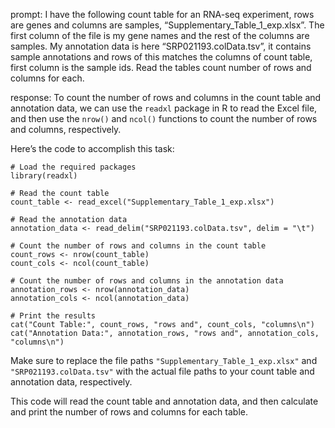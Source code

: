 prompt:
I have the following count table for an RNA-seq experiment, rows are genes and columns are samples, "Supplementary_Table_1_exp.xlsx". The first column of the file is my gene names and the rest of the columns are samples. My annotation data is here  "SRP021193.colData.tsv", it contains sample annotations and rows of this matches the columns of count table, first column is the sample ids. Read the tables count number of rows and columns for each.

response:
To count the number of rows and columns in the count table and annotation data, we can use the `readxl` package in R to read the Excel file, and then use the `nrow()` and `ncol()` functions to count the number of rows and columns, respectively.

Here's the code to accomplish this task:

```
# Load the required packages
library(readxl)

# Read the count table
count_table <- read_excel("Supplementary_Table_1_exp.xlsx")

# Read the annotation data
annotation_data <- read_delim("SRP021193.colData.tsv", delim = "\t")

# Count the number of rows and columns in the count table
count_rows <- nrow(count_table)
count_cols <- ncol(count_table)

# Count the number of rows and columns in the annotation data
annotation_rows <- nrow(annotation_data)
annotation_cols <- ncol(annotation_data)

# Print the results
cat("Count Table:", count_rows, "rows and", count_cols, "columns\n")
cat("Annotation Data:", annotation_rows, "rows and", annotation_cols, "columns\n")
```

Make sure to replace the file paths `"Supplementary_Table_1_exp.xlsx"` and `"SRP021193.colData.tsv"` with the actual file paths to your count table and annotation data, respectively.

This code will read the count table and annotation data, and then calculate and print the number of rows and columns for each table.
